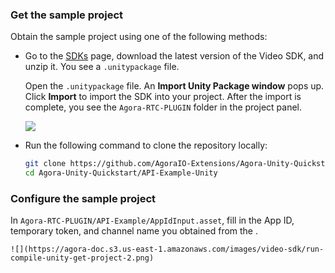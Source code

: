 <PlatformWrapper platform="unity">

### Get the sample project

Obtain the sample project using one of the following methods:

- Go to the [SDKs](/sdks) page, download the latest version of the Video SDK, and unzip it. You see a `.unitypackage` file.

    Open the `.unitypackage` file. An **Import Unity Package window** pops up. Click **Import** to import the SDK into your project. After the import is complete, you see the `Agora-RTC-PLUGIN` folder in the project panel.

    ![](https://agora-doc.s3.us-east-1.amazonaws.com/images/video-sdk/run-compile-unity-get-project.png)

- Run the following command to clone the repository locally:

    ```bash
    git clone https://github.com/AgoraIO-Extensions/Agora-Unity-Quickstart.git
    cd Agora-Unity-Quickstart/API-Example-Unity
    ```

### Configure the sample project

In `Agora-RTC-PLUGIN/API-Example/AppIdInput.asset`, fill in the App ID, temporary token, and channel name you obtained from the <Vg k="CONSOLE" />.

    ![](https://agora-doc.s3.us-east-1.amazonaws.com/images/video-sdk/run-compile-unity-get-project-2.png)

</PlatformWrapper>